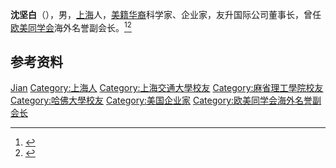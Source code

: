 '''沈坚白'''（{{bd|？|}}），男，[[上海|上海]]人，[[美籍华裔|美籍华裔]]科学家、企业家，友升国际公司董事长，曾任[[欧美同学会|欧美同学会]]海外名誉副会长。<ref>{{Cite web|title=上海市侨办主任拜访美籍华人企业家沈坚白（图）|url=http://www.chinanews.com/zgqj/2010/08-17/2472014.shtml|accessdate=2020-12-02|work=中新网}}</ref><ref>{{Cite book|title=中华留学名人辞典|author=《中华留学名人辞典》编委会编|publisher=东北师范大学出版社|year=1992|isbn=|location=|pages=}}</ref>

== 参考资料 ==
{{reflist}}

{{中国人物小作品}}
{{Navboxes
| title  = 沈坚白在[[欧美同学会|欧美同学会]]的职务
| list1  =
{{欧美同学会第四届理事会}}
}}

{{Authority control}}
{{DEFAULTSORT:Shen沈}}
[[Category:沈姓|Jian]]
[[Category:上海人|Category:上海人]]
[[Category:上海交通大學校友|Category:上海交通大學校友]]
[[Category:麻省理工學院校友|Category:麻省理工學院校友]]
[[Category:哈佛大學校友|Category:哈佛大學校友]]
[[Category:美国企业家|Category:美国企业家]]
[[Category:欧美同学会海外名誉副会长|Category:欧美同学会海外名誉副会长]]